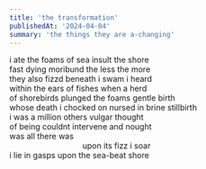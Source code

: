 ```yaml
---
title: 'the transformation'
publishedAt: '2024-04-04'
summary: 'the things they are a-changing'
---
```


i ate the foams of sea insult the shore<br/>
fast dying moribund the less the more<br/>
they also fizzd beneath i swam i heard<br/>
within the ears of fishes when a herd<br/>
of shorebirds plunged the foams gentle birth<br/>
whose death i chocked on nursed in brine stillbirth<br/>
i was a million others vulgar thought<br/>
of being couldnt intervene and nought<br/>
was all there was<br/>
&nbsp; &nbsp; &nbsp; &nbsp; &nbsp; &nbsp; &nbsp; &nbsp; &nbsp; &nbsp; &nbsp; &nbsp; &nbsp; &nbsp; &nbsp; &nbsp; &nbsp;upon its fizz i soar<br/>
i lie in gasps upon the sea-beat shore<br/>
